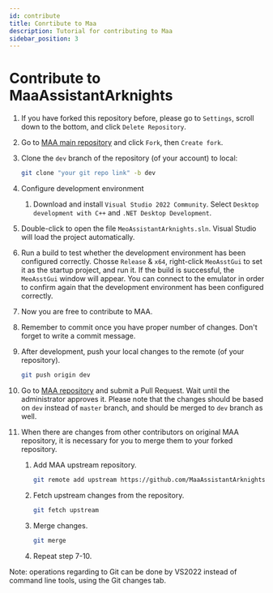 ```yaml
---
id: contribute
title: Conrtibute to Maa
description: Tutorial for contributing to Maa
sidebar_position: 3
---
```


# Contribute to MaaAssistantArknights

1. If you have forked this repository before, please go to `Settings`, scroll down to the bottom, and click `Delete Repository`.
2. Go to [MAA main repository](https://github.com/MaaAssistantArknights/MaaAssistantArknights) and click `Fork`, then `Create fork`.
3. Clone the `dev` branch of the repository (of your account) to local:

   ```bash
   git clone "your git repo link" -b dev
   ```

4. Configure development environment

   1. Download and install `Visual Studio 2022 Community`. Select `Desktop development with C++` and `.NET Desktop Development`.

5. Double-click to open the file `MeoAssistantArknights.sln`. Visual Studio will load the project automatically.
6. Run a build to test whether the development environment has been configured correctly. Chosse `Release` & `x64`, right-click `MeoAsstGui` to set it as the startup project, and run it. If the build is successful, the `MeoAsstGui` window will appear. You can connect to the emulator in order to confirm again that the development environment has been configured correctly.
7. Now you are free to contribute to MAA.
8. Remember to commit once you have proper number of changes. Don't forget to write a commit message.
9. After development, push your local changes to the remote (of your repository).

   ```bash
   git push origin dev
   ```

10. Go to [MAA repository](https://github.com/MaaAssistantArknights/MaaAssistantArknights) and submit a Pull Request. Wait until the administrator approves it. Please note that the changes should be based on `dev` instead of `master` branch, and should be merged to `dev` branch as well.
11. When there are changes from other contributors on original MAA repository, it is necessary for you to merge them to your forked repository.

    1. Add MAA upstream repository.

       ```bash
       git remote add upstream https://github.com/MaaAssistantArknights/MaaAssistantArknights.git
       ```

    2. Fetch upstream changes from the repository.

       ```bash
       git fetch upstream
       ```

    3. Merge changes.

       ```bash
       git merge
       ```

    4. Repeat step 7-10.

Note: operations regarding to Git can be done by VS2022 instead of command line tools, using the Git changes tab.
